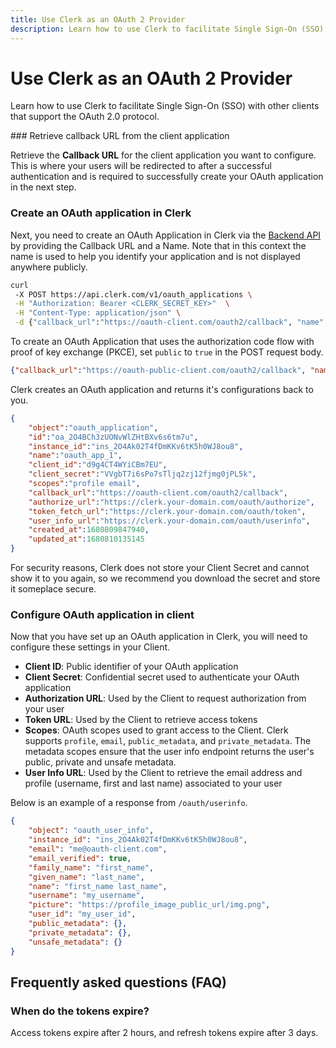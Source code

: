 ```yaml
---
title: Use Clerk as an OAuth 2 Provider
description: Learn how to use Clerk to facilitate Single Sign-On (SSO) with other clients that support the OAuth 2.0 protocol.
---
```


# Use Clerk as an OAuth 2 Provider

Learn how to use Clerk to facilitate Single Sign-On (SSO) with other clients that support the OAuth 2.0 protocol.

<Images
  width={2279}
  height={1135}
  src="/docs/images/advance/clerk-idp-flow.svg"
  alt="Clerk IDP Flow"
/>

<Steps>
### Retrieve callback URL from the client application

Retrieve the **Callback URL** for the client application you want to configure. This is where your users will be redirected to after a successful authentication and is required to successfully create your OAuth application in the next step.


### Create an OAuth application in Clerk

Next, you need to create an OAuth Application in Clerk via the [Backend API](https://clerk.com/docs/reference/backend-api/tag/OAuth-Applications) by providing the Callback URL and a Name. Note that in this context the name is used to help you identify your application and is not displayed anywhere publicly.

```sh filename="POST /v1/oauth_applications"
curl
 -X POST https://api.clerk.com/v1/oauth_applications \
 -H "Authorization: Bearer <CLERK_SECRET_KEY>"  \
 -H "Content-Type: application/json" \
 -d {"callback_url":"https://oauth-client.com/oauth2/callback", "name": "oauth_app_1", "scopes": "profile email"}
```

To create an OAuth Application that uses the authorization code flow with proof of key exchange (PKCE), set `public` to `true` in the POST request body.

```json
{"callback_url":"https://oauth-public-client.com/oauth2/callback", "name": "oauth_app_pkce", "public": true}
```

Clerk creates an OAuth application and returns it's configurations back to you.


```json filename="RESPONSE"
{
    "object":"oauth_application",
    "id":"oa_2O4BCh3zUONvWlZHtBXv6s6tm7u",
    "instance_id":"ins_2O4Ak02T4fDmKKv6tK5h0WJ8ou8",
    "name":"oauth_app_1",
    "client_id":"d9g4CT4WYiCBm7EU",
    "client_secret":"VVgbT7i6sPo7sTljq2zj12fjmg0jPL5k",
    "scopes":"profile email",
    "callback_url":"https://oauth-client.com/oauth2/callback",
    "authorize_url":"https://clerk.your-domain.com/oauth/authorize",
    "token_fetch_url":"https://clerk.your-domain.com/oauth/token",
    "user_info_url":"https://clerk.your-domain.com/oauth/userinfo",
    "created_at":1680809847940,
    "updated_at":1680810135145
}
```

<Callout type="warning" emoji="⚠️">
  For security reasons, Clerk does not store your Client Secret and cannot show it to you again, so we recommend you download the secret and store it someplace secure.
</Callout>


### Configure OAuth application in client

Now that you have set up an OAuth application in Clerk, you will need to configure these settings in your Client.

* **Client ID**: Public identifier of your OAuth application
* **Client Secret**: Confidential secret used to authenticate your OAuth application
* **Authorization URL**: Used by the Client to request authorization from your user
* **Token URL**: Used by the Client to retrieve access tokens
* **Scopes**: OAuth scopes used to grant access to the Client. Clerk supports `profile`, `email`, `public_metadata`, and `private_metadata`. The metadata scopes ensure that the user info endpoint returns the user's public, private and unsafe metadata.
* **User Info URL**: Used by the Client to retrieve the email address and profile (username, first and last name) associated to your user

Below is an example of a response from `/oauth/userinfo`.

```json filename="RESPONSE"
{
    "object": "oauth_user_info",
    "instance_id": "ins_2O4Ak02T4fDmKKv6tK5h0WJ8ou8",
    "email": "me@oauth-client.com",
    "email_verified": true,
    "family_name": "first_name",
    "given_name": "last_name",
    "name": "first_name last_name",
    "username": "my_username",
    "picture": "https://profile_image_public_url/img.png",
    "user_id": "my_user_id",
    "public_metadata": {},
    "private_metadata": {},
    "unsafe_metadata": {}
}
```
</Steps>

## Frequently asked questions (FAQ)

### When do the tokens expire?

Access tokens expire after 2 hours, and refresh tokens expire after 3 days.